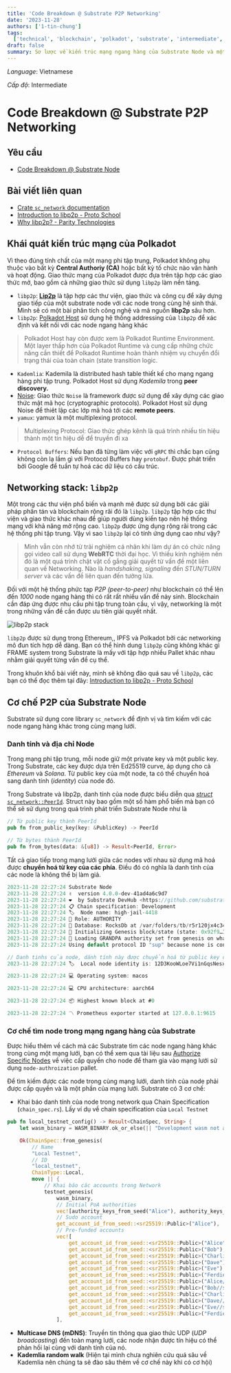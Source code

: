 ```yaml
---
title: 'Code Breakdown @ Substrate P2P Networking'
date: '2023-11-28'
authors: ['1-tin-chung']
tags:
  ['technical', 'blockchain', 'polkadot', 'substrate', 'intermediate', 'code-breakdown', 'lang-vn']
draft: false
summary: Sơ lược về kiến trúc mạng ngang hàng của Substrate Node và một số cơ chế tìm các node ngang hàng trong cùng một mạng lưới.
---
```


_Language_: Vietnamese

_Cấp độ_: Intermediate

# Code Breakdown @ Substrate P2P Networking

## Yêu cầu

- [Code Breakdown @ Substrate Node](https://lowlevelers.com/blog/polkadot/code-breakdown-substrate-node)

## Bài viết liên quan

- [Crate `sc_network` documentation](https://paritytech.github.io/polkadot-sdk/master/sc_network/index.html)
- [Introduction to libp2p - Proto School](https://proto.school/introduction-to-libp2p/01)
- [Why libp2p? - Parity Technologies](https://www.parity.io/blog/why-libp2p)

## Khái quát kiến trúc mạng của Polkadot

Vì theo đúng tính chất của một mạng phi tập trung, Polkadot không phụ thuộc vào bất kỳ **Central Authoriy (CA)** hoặc bất kỳ tố chức nào vân hành và hoạt động. Giao thức mạng của Polkadot được đựa trên tập hợp các giao thức mở, bao gồm cả những giao thức sử dụng `libp2p` làm nền tảng.

- `libp2p`: [**Lip2p**](https://libp2p.io/implementations/) là tập hợp các thư viện, giao thức và công cụ để xây dựng giao tiếp của một substrate node với các node trong cùng hệ sinh thái. Mình sẽ có một bài phân tích công nghệ và mã nguồn **libp2p** sâu hơn.
- `libp2p`: [Polkadot Host](https://wiki.polkadot.network/docs/learn-polkadot-host) sử dụng hệ thống addressing của `libp2p` để xác định và kết nối với các node ngang hàng khác

> Polkadot Host hay còn được xem là Polkadot Runtime Environment. Một layer thấp hơn của Polkadot Runtime và cung cấp những chức năng cần thiết để Polkadot Runtime hoàn thành nhiệm vụ chuyển đổi trạng thái của toàn chain (state transition logic.

- `Kademlia`: Kademila là distributed hash table thiết kế cho mạng ngang hàng phi tập trung. Polkadot Host sử dụng _Kademila_ trong **peer discovery.**
- [Noise](https://noiseprotocol.org/): Giao thức `Noise` là framework được sử dụng để xây dựng các giao thức mật mã học (cryptographic protocols). Polkadot Host sử dụng Noise để thiêt lập các lớp mã hoá tới các **remote peers**.
- `yamux`: yamux là một multiplexing protocol.

> Multiplexing Protocol: Giao thức ghép kênh là quá trình nhiều tín hiệu thành một tín hiệu dễ để truyền đi xa

- `Protocol Buffers`: Nếu bạn đã từng làm việc với `gRPC` thì chắc bạn cũng không còn lạ lầm gì với Protocol Buffers hay `protobuf`. Được phát triển bởi Google để tuần tự hoá các dữ liệu có cấu trúc.

## Networking stack: `libp2p`

Một trong các thư viện phổ biến và mạnh mẽ được sử dụng bởi các giải pháp phân tán và blockchain rộng rãi đó là `libp2p`. `libp2p` tập hợp các thư viện và giao thức khác nhau để giúp người dùng kiến tạo nên hệ thống mạng với khả năng mở rộng cao. `libp2p` được ứng dụng rộng rãi trong các hệ thống phi tập trung. Vậy vì sao `libp2p` lại có tính ứng dụng cao như vậy?

> Mình vẫn còn nhớ từ trải nghiệm cá nhân khi làm dự án có chức năng gọi video call sử dụng **WebRTC** thời đại học. Vì thiếu kinh nghiệm nên đó là một quá trình chật vật cố gắng giải quyết từ vấn đề một liên quan về Networking. Nào là _handshaking, signaling_ đến _STUN/TURN server_ và các vấn đề liên quan đến tưởng lửa.

Đối với một hệ thống phức tạp _P2P (peer-to-peer)_ như blockchain có thể lên đến _1000_ node ngang hàng thì có rất rất nhiều vấn đề nảy sinh. Blockchain cần đáp ứng được nhu cầu phi tập trung toàn cầu, vì vậy, networking là một trong những vấn đề cần được ưu tiên giải quyết nhất.

![libp2p stack](/static/images/polkadot/libp2p-stack.png)

`libp2p` được sử dụng trong Ethereum,, IPFS và Polkadot bởi các networking mô đun tích hợp dễ dàng. Bạn có thể hình dung `libp2p` cũng không khác gì FRAME system trong Substrate là mấy với tập hợp nhiều Pallet khác nhau nhằm giải quyết từng vấn đề cụ thể.

Trong khuôn khổ bài viết này, mình sẽ không đào quá sau về `libp2p`, các bạn có thể đọc thêm tại đây: [Introduction to libp2p - Proto School](https://proto.school/introduction-to-libp2p/01)

## Cơ chế P2P của Substrate Node

Substrate sử dụng core library `sc_network` để định vị và tìm kiếm với các node ngang hàng khác trong cùng mạng lưới.

### Danh tính và địa chỉ Node

Trong mạng phi tập trung, mỗi node giữ một private key và một public key. Trong Substrate, các key được dựa trên Ed25519 curve, áp dụng cho cả _Ethereum_ và _Solana_. Từ public key của một node, ta có thể chuyển hoá sang danh tính (_identity_) của node đó.

Trong Substrate và libp2p, danh tính của node được biểu diễn qua [_struct_ `sc_network::PeerId`](https://docs.rs/sc-network/latest/sc_network/struct.PeerId.html). Struct này bao gồm một số hàm phổ biến mà bạn có thể sẽ sử dụng trong quá trình phát triển Substrate Node như là

```rust
// Từ public key thành PeerId
pub fn from_public_key(key: &PublicKey) -> PeerId

// Từ bytes thành PeerId
pub fn from_bytes(data: &[u8]) -> Result<PeerId, Error>
```

Tất cả giao tiếp trong mạng lưới giữa các nodes với nhau sử dụng mã hoá được **chuyển hoá từ key của các phía**. Điều đó có nghĩa là danh tính của các node là không thể bị làm giả.

```rust
2023-11-28 22:27:24 Substrate Node    
2023-11-28 22:27:24 ✌️  version 4.0.0-dev-41ad4a6c9d7    
2023-11-28 22:27:24 ❤️  by Substrate DevHub <https://github.com/substrate-developer-hub>, 2017-2023    
2023-11-28 22:27:24 📋 Chain specification: Development    
2023-11-28 22:27:24 🏷  Node name: high-jail-4418    
2023-11-28 22:27:24 👤 Role: AUTHORITY    
2023-11-28 22:27:24 💾 Database: RocksDb at /var/folders/tb/r5r120jx4c34f2wnhrv6hx000000gn/T/substrate5QtFRt/chains/dev/db/full    
2023-11-28 22:27:24 🔨 Initializing Genesis block/state (state: 0x92f9…1aee, header-hash: 0x294a…709d)    
2023-11-28 22:27:24 👴 Loading GRANDPA authority set from genesis on what appears to be first startup.    
2023-11-28 22:27:24 Using default protocol ID "sup" because none is configured in the chain specs    

// Danh tinhs của node, dánh tính này được chuyển hoá từ public key định trước của node đó.
2023-11-28 22:27:24 🏷  Local node identity is: 12D3KooWLoe7Vi1nGqsNesx28464Qgsa9ydmwH1LY7aqPv7Qn6iF    

2023-11-28 22:27:24 💻 Operating system: macos    

2023-11-28 22:27:24 💻 CPU architecture: aarch64    

2023-11-28 22:27:24 📦 Highest known block at #0    

2023-11-28 22:27:24 〽️ Prometheus exporter started at 127.0.0.1:9615
```

### Cơ chế tìm node trong mạng ngang hàng của Substrate

Được hiểu thêm về cách mà các Substrate tìm các node ngang hàng khác trong cùng một mạng lưới, bạn có thể xem qua tài liệu sau [Authorize Specific Nodes](https://docs.substrate.io/tutorials/build-a-blockchain/authorize-specific-nodes/) về việc cấp quyền cho node để tham gia vào mạng lưới sử dụng `node-authroization` pallet.

Để tìm kiếm được các node trong cùng mạng lưới, danh tính của node phải được cấp quyền và là một phần của mạng lưới. Substrate có 3 cơ chế:

- Khai báo danh tính của node trong network qua Chain Specification (`chain_spec.rs`).
  Lấy ví dụ về chain specification của `Local Testnet`

```rust
pub fn local_testnet_config() -> Result<ChainSpec, String> {
	let wasm_binary = WASM_BINARY.ok_or_else(|| "Development wasm not available".to_string())?;

	Ok(ChainSpec::from_genesis(
		// Name
		"Local Testnet",
		// ID
		"local_testnet",
		ChainType::Local,
		move || {
			// Khai báo các accounts trong Network
			testnet_genesis(
				wasm_binary,
				// Initial PoA authorities
				vec![authority_keys_from_seed("Alice"), authority_keys_from_seed("Bob")],
				// Sudo account
				get_account_id_from_seed::<sr25519::Public>("Alice"),
				// Pre-funded accounts
				vec![
					get_account_id_from_seed::<sr25519::Public>("Alice"),
					get_account_id_from_seed::<sr25519::Public>("Bob"),
					get_account_id_from_seed::<sr25519::Public>("Charlie"),
					get_account_id_from_seed::<sr25519::Public>("Dave"),
					get_account_id_from_seed::<sr25519::Public>("Eve"),
					get_account_id_from_seed::<sr25519::Public>("Ferdie"),
					get_account_id_from_seed::<sr25519::Public>("Alice//stash"),
					get_account_id_from_seed::<sr25519::Public>("Bob//stash"),
					get_account_id_from_seed::<sr25519::Public>("Charlie//stash"),
					get_account_id_from_seed::<sr25519::Public>("Dave//stash"),
					get_account_id_from_seed::<sr25519::Public>("Eve//stash"),
					get_account_id_from_seed::<sr25519::Public>("Ferdie//stash"),
				],
```

- **Multicase DNS (mDNS)**: Truyền tin thông qua giao thức UDP (_UDP broadcasting_) đến toàn mạng lưới, các node nhận được tín hiệu có thể phản hồi lại cùng với danh tính của nó.
- **Kademlia random walk** (Hiện tại mình chưa nghiên cứu quá sâu về Kademlia nên chúng ta sẽ đào sâu thêm về cơ chế này khi có cơ hội)
